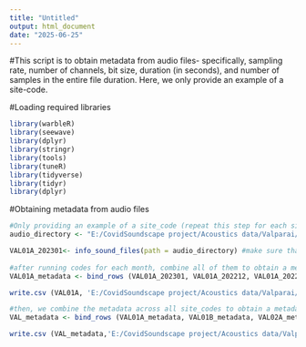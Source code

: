 ```yaml
---
title: "Untitled"
output: html_document
date: "2025-06-25"
---
```

#This script is to obtain metadata from audio files- specifically, sampling rate, number of channels, bit size, duration (in seconds), and number of samples in the entire file duration. Here, we only provide an example of a site-code. 

#Loading required libraries
```r
library(warbleR)
library(seewave)
library(dplyr)
library(stringr)
library(tools)
library(tuneR)
library(tidyverse)
library(tidyr)
library(dplyr)
```

#Obtaining metadata from audio files
```r
#Only providing an example of a site_code (repeat this step for each site_code across all months)
audio_directory <- "E:/CovidSoundscape project/Acoustics data/Valparai/VAL01A_SM4-04/VAL01A_audio_files/2023-01" #set the audio directory (repeat for each month)

VAL01A_202301<- info_sound_files(path = audio_directory) #make sure that you remove all corrupted audio files before running this code
 
#after running codes for each month, combine all of them to obtain a metadata .csv for all months for that site_code
VAL01A_metadata <- bind_rows (VAL01A_202301, VAL01A_202212, VAL01A_202211, VAL01A_202210, VAL01A_202209, VAL01A_202208, VAL01A_202207, VAL01A_202206, VAL01A_202205)

write.csv (VAL01A, 'E:/CovidSoundscape project/Acoustics data/Valparai/VAL01A_SM4-04/VAL01A_audio_files/VAL01A_metadata.csv') #making a copy of this file in the site_code specific folder

#then, we combine the metadata across all site_codes to obtain a metadata .csv for that location
VAL_metadata <- bind_rows (VAL01A_metadata, VAL01B_metadata, VAL02A_metadata, VAL02B_metadata, VAL03A_metadata, VAL03B_metadat)

write.csv (VAL_metadata,'E:/CovidSoundscape project/Acoustics data/Valparai/VAL_metadata.csv')
```



